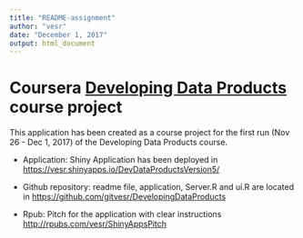 ---
title: "README-assignment"
author: "vesr"
date: "December 1, 2017"
output: html_document
---

Coursera [Developing Data Products](https://www.coursera.org/course/devdataprod) course project
==============================

This application has been created as a course project for the first run (Nov 26 - Dec 1, 2017) of the Developing Data Products course.


- Application:  Shiny Application has been deployed in <https://vesr.shinyapps.io/DevDataProductsVersion5/>

- Github repository:  readme file, application, Server.R and ui.R are located in  <https://github.com/gitvesr/DevelopingDataProducts>

- Rpub:  Pitch for the application with clear instructions <http://rpubs.com/vesr/ShinyAppsPitch>

